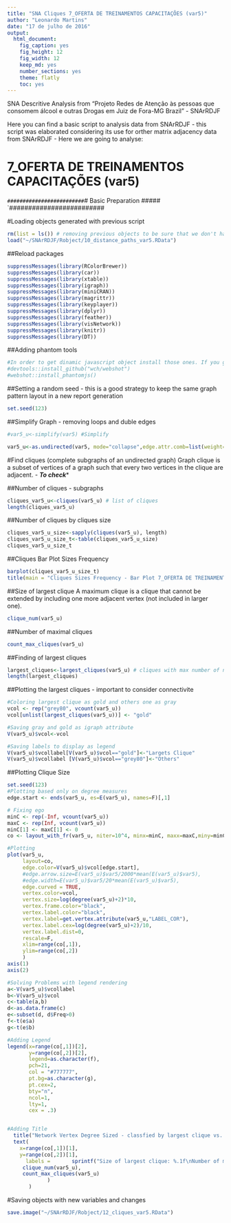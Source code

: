 ```yaml
---
title: "SNA Cliques 7_OFERTA DE TREINAMENTOS CAPACITAÇÕES (var5)"
author: "Leonardo Martins"
date: "17 de julho de 2016"
output: 
  html_document: 
    fig_caption: yes
    fig_height: 12
    fig_width: 12
    keep_md: yes
    number_sections: yes
    theme: flatly
    toc: yes
---
```

SNA Descritive Analysis from "Projeto Redes de Atenção às pessoas que consomem álcool e outras Drogas em Juiz de Fora-MG   Brazil"  - SNArRDJF

Here you can find a basic script to analysis data from SNArRDJF - this script was elaborated considering its use for orther matrix adjacency data from SNArRDJF - Here we are going to analyse:

# 7_OFERTA DE TREINAMENTOS CAPACITAÇÕES (var5)

`#########################
`# Basic Preparation #####
`#########################

#Loading objects generated with previous script 
```r
rm(list = ls()) # removing previous objects to be sure that we don't have objects conflicts name
load("~/SNArRDJF/Robject/10_distance_paths_var5.RData")
```
##Reload packages
```r
suppressMessages(library(RColorBrewer))
suppressMessages(library(car))
suppressMessages(library(xtable))
suppressMessages(library(igraph))
suppressMessages(library(miniCRAN))
suppressMessages(library(magrittr))
suppressMessages(library(keyplayer))
suppressMessages(library(dplyr))
suppressMessages(library(feather))
suppressMessages(library(visNetwork))
suppressMessages(library(knitr))
suppressMessages(library(DT))
```
##Adding phantom tools
```r
#In order to get dinamic javascript object install those ones. If you get problems installing go to Stackoverflow.com and type your error to discover what to do. In some cases the libraries need to be intalled in outside R libs.
#devtools::install_github("wch/webshot")
#webshot::install_phantomjs()
```
##Setting a random seed - this is a good strategy to keep the same graph pattern layout in a new report generation
```r
set.seed(123)
```

##Simplify Graph - removing loops and duble edges 
```r
#var5_u<-simplify(var5) #Simplify

var5_u<-as.undirected(var5, mode="collapse",edge.attr.comb=list(weight="mean","ignore"))
```

#Find cliques (complete subgraphs of an undirected graph)
Graph clique is a subset of vertices of a graph such that every two vertices in the clique are adjacent. - ***To check****

##Number of cliques - subgraphs
```r
cliques_var5_u<-cliques(var5_u) # list of cliques 
length(cliques_var5_u)
```
##Number of cliques by cliques size
```r
cliques_var5_u_size<-sapply(cliques(var5_u), length) 
cliques_var5_u_size_t<-table(cliques_var5_u_size)
cliques_var5_u_size_t
```

##Cliques Bar Plot Sizes Frequency
```r
barplot(cliques_var5_u_size_t)
title(main = "Cliques Sizes Frequency - Bar Plot 7_OFERTA DE TREINAMENTOS CAPACITAÇÕES (var5)", font.main = 4)
```

##Size of largest clique 
A maximum clique is a clique that cannot be extended by including one more adjacent vertex (not included in larger one). 
```r
clique_num(var5_u)
```
##Number of maximal cliques
```r
count_max_cliques(var5_u)
```
##Finding of largest cliques
```r
largest_cliques<-largest_cliques(var5_u) # cliques with max number of nodes
length(largest_cliques)
```

##Plotting the largest cliques - important to consider connectivite 
```r
#Coloring largest clique as gold and others one as gray
vcol <- rep("grey80", vcount(var5_u))
vcol[unlist(largest_cliques(var5_u))] <- "gold"

#Saving gray and gold as igraph attribute
V(var5_u)$vcol<-vcol

#Saving labels to display as legend
V(var5_u)$vcollabel[V(var5_u)$vcol=="gold"]<-"Largets Clique"
V(var5_u)$vcollabel [V(var5_u)$vcol=="grey80"]<-"Others"
```
##Plotting Clique Size
```r
set.seed(123)
#Plotting based only on degree measures 
edge.start <- ends(var5_u, es=E(var5_u), names=F)[,1]

# Fixing ego
minC <- rep(-Inf, vcount(var5_u))
maxC <- rep(Inf, vcount(var5_u))
minC[1] <- maxC[1] <- 0
co <- layout_with_fr(var5_u, niter=10^4, minx=minC, maxx=maxC,miny=minC, maxy=maxC, weights=E(var5_u)$var5)

#Plotting
plot(var5_u, 
     layout=co,
     edge.color=V(var5_u)$vcol[edge.start],
     #edge.arrow.size=E(var5_u)$var5/2000*mean(E(var5_u)$var5),
     #edge.width=E(var5_u)$var5/20*mean(E(var5_u)$var5),
     edge.curved = TRUE,
     vertex.color=vcol,
     vertex.size=log(degree(var5_u)+2)*10,
     vertex.frame.color="black",
     vertex.label.color="black",
     vertex.label=get.vertex.attribute(var5_u,"LABEL_COR"),
     vertex.label.cex=log(degree(var5_u)+2)/10,
     vertex.label.dist=0,
     rescale=F,
     xlim=range(co[,1]), 
     ylim=range(co[,2])
     )
axis(1)
axis(2)

#Solving Problems with legend rendering 
a<-V(var5_u)$vcollabel
b<-V(var5_u)$vcol
c<-table(a,b)
d<-as.data.frame(c)
e<-subset(d, d$Freq>0)
f<-t(e$a)
g<-t(e$b)

#Adding Legend
legend(x=range(co[,1])[2], 
       y=range(co[,2])[2],
       legend=as.character(f),
       pch=21,
       col = "#777777", 
       pt.bg=as.character(g),
       pt.cex=2,
       bty="n", 
       ncol=1,
       lty=1,
       cex = .3)


#Adding Title
  title("Network Vertex Degree Sized - classfied by largest clique vs. others", sub = "Source: from authors ")  
  text( 
    x=range(co[,1])[1],
    y=range(co[,2])[1], 
      labels =       sprintf("Size of largest clique: %.1f\nNumber of maximal cliques: %.1f",
     clique_num(var5_u), 
     count_max_cliques(var5_u)
             )
       )
```
#Saving objects with new variables and changes
```r
save.image("~/SNArRDJF/Robject/12_cliques_var5.RData") 
```


